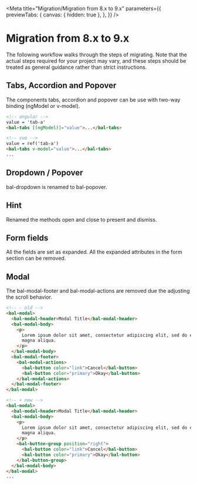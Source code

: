 
<Meta
  title="Migration/Migration from 8.x to 9.x"
  parameters={{
    previewTabs: {
      canvas: { hidden: true },
    },
  }}
/>

# Migration from 8.x to 9.x

The following workflow walks through the steps of migrating.
Note that the actual steps required for your project may vary, and these steps should be treated as general guidance rather than strict instructions.

## Tabs, Accordion and Popover

The components tabs, accordion and popover can be use with two-way binding (ngModel or v-model).

```html
<!-- angular -->
value = 'tab-a'
<bal-tabs [(ngModel)]="value">...</bal-tabs>

<!-- vue -->
value = ref('tab-a')
<bal-tabs v-model="value">...</bal-tabs>
...
```

## Dropdown / Popover

bal-dropdown is renamed to bal-popover.

## Hint

Renamed the methods open and close to present and dismiss.

## Form fields

All the fields are set as expanded. All the expanded attributes in the form section can be removed.

## Modal

The bal-modal-footer and bal-modal-actions are removed due the adjusting the scroll behavior.

```html
<!-- - old -->
<bal-modal>
  <bal-modal-header>Modal Title</bal-modal-header>
  <bal-modal-body>
    <p>
      Lorem ipsum dolor sit amet, consectetur adipiscing elit, sed do eiusmod tempor incididunt ut labore et dolore
      magna aliqua.
    </p>
  </bal-modal-body>
  <bal-modal-footer>
    <bal-modal-actions>
      <bal-button color="link">Cancel</bal-button>
      <bal-button color="primary">Okay</bal-button>
    </bal-modal-actions>
  </bal-modal-footer>
</bal-modal>

<!-- + new -->
<bal-modal>
  <bal-modal-header>Modal Title</bal-modal-header>
  <bal-modal-body>
    <p>
      Lorem ipsum dolor sit amet, consectetur adipiscing elit, sed do eiusmod tempor incididunt ut labore et dolore
      magna aliqua.
    </p>
    <bal-button-group position="right">
      <bal-button color="link">Cancel</bal-button>
      <bal-button color="primary">Okay</bal-button>
    </bal-button-group>
  </bal-modal-body>
</bal-modal>
...
```

<bal-doc-github link="/stories/migration/08-migration-from-8x-to-9x.stories.mdx"></bal-doc-github>
